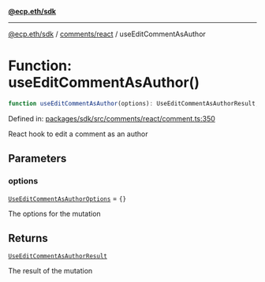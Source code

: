 [**@ecp.eth/sdk**](../../../index.mdx)

***

[@ecp.eth/sdk](/sdk-reference/index.mdx) / [comments/react](/sdk-reference/comments/react/index.mdx) / useEditCommentAsAuthor

# Function: useEditCommentAsAuthor()

```ts
function useEditCommentAsAuthor(options): UseEditCommentAsAuthorResult;
```

Defined in: [packages/sdk/src/comments/react/comment.ts:350](https://github.com/ecp-eth/comments-monorepo/blob/main/packages/sdk/src/comments/react/comment.ts#L350)

React hook to edit a comment as an author

## Parameters

### options

[`UseEditCommentAsAuthorOptions`](/sdk-reference/comments/react/type-aliases/UseEditCommentAsAuthorOptions.mdx) = `{}`

The options for the mutation

## Returns

[`UseEditCommentAsAuthorResult`](/sdk-reference/comments/react/type-aliases/UseEditCommentAsAuthorResult.mdx)

The result of the mutation
